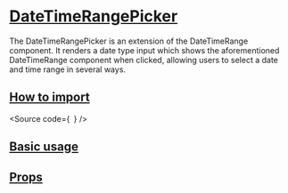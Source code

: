 

<Meta of={Stories} />

# [DateTimeRangePicker](#datetimerangepicker)

The DateTimeRangePicker is an extension of the DateTimeRange component.
It renders a date type input which shows the aforementioned DateTimeRange component when clicked, allowing users to select a date and time range in several ways.

## [How to import](#how-to-import)

<Source
  code={`
`}
/>

## [Basic usage](#basic-usage)

<Canvas of={Stories.Base} />

## [Props](#props)

<ArgTypes of={Stories} />
